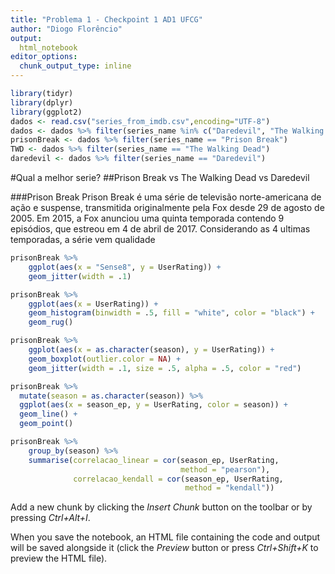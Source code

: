 ```yaml
---
title: "Problema 1 - Checkpoint 1 AD1 UFCG"
author: "Diogo Florêncio"
output:
  html_notebook
editor_options: 
  chunk_output_type: inline
---
```

```r
library(tidyr)
library(dplyr)
library(ggplot2)
dados <- read.csv("series_from_imdb.csv",encoding="UTF-8")
dados <- dados %>% filter(series_name %in% c("Daredevil", "The Walking Dead", "Prison Break"))
prisonBreak <- dados %>% filter(series_name == "Prison Break")
TWD <- dados %>% filter(series_name == "The Walking Dead")
daredevil <- dados %>% filter(series_name == "Daredevil")
```
#Qual a melhor serie? 
##Prison Break vs The Walking Dead vs Daredevil

###Prison Break
Prison Break é uma série de televisão norte-americana de ação e suspense, transmitida originalmente pela Fox desde 29 de agosto de 2005. Em 2015, a Fox anunciou uma quinta temporada contendo 9 episódios, que estreou em 4 de abril de 2017. Considerando as 4 ultimas temporadas, a série vem  qualidade 

```r
prisonBreak %>% 
    ggplot(aes(x = "Sense8", y = UserRating)) + 
    geom_jitter(width = .1) 
```

```r
prisonBreak %>% 
    ggplot(aes(x = UserRating)) + 
    geom_histogram(binwidth = .5, fill = "white", color = "black") + 
    geom_rug()
```

```r
prisonBreak %>% 
    ggplot(aes(x = as.character(season), y = UserRating)) + 
    geom_boxplot(outlier.color = NA) +   
    geom_jitter(width = .1, size = .5, alpha = .5, color = "red")
```

```r
prisonBreak %>% 
  mutate(season = as.character(season)) %>% 
  ggplot(aes(x = season_ep, y = UserRating, color = season)) + 
  geom_line() + 
  geom_point()
```

```r
prisonBreak %>% 
    group_by(season) %>% 
    summarise(correlacao_linear = cor(season_ep, UserRating, 
                                      method = "pearson"), 
              correlacao_kendall = cor(season_ep, UserRating, 
                                       method = "kendall"))

```
Add a new chunk by clicking the *Insert Chunk* button on the toolbar or by pressing *Ctrl+Alt+I*.

When you save the notebook, an HTML file containing the code and output will be saved alongside it (click the *Preview* button or press *Ctrl+Shift+K* to preview the HTML file).
